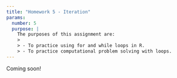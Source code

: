 ```yaml
---
title: "Homework 5 - Iteration"
params:
  number: 5
  purpose: |
    The purposes of this assignment are:
    >
    > - To practice using for and while loops in R.
    > - To practice computational problem solving with loops.
---
```


Coming soon!